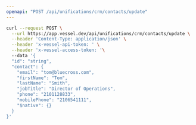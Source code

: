 ```yaml
---
openapi: "POST /api/unifications/crm/contacts/update"
---
```


<RequestExample>

```bash Request
curl --request POST \
  --url https://app.vessel.dev/api/unifications/crm/contacts/update \
  --header 'Content-Type: application/json' \
  --header 'x-vessel-api-token: ' \
  --header 'x-vessel-access-token: '\ 
  --data '{
  "id": "string",
  "contact": {
    "email": "tom@bluecross.com",
    "firstName": "Tom",
    "lastName": "Smith",
    "jobTitle": "Director of Operations",
    "phone": "2101128833",
    "mobilePhone": "2106541111",
    "$native": {}
  }
}'
```

</RequestExample>


      